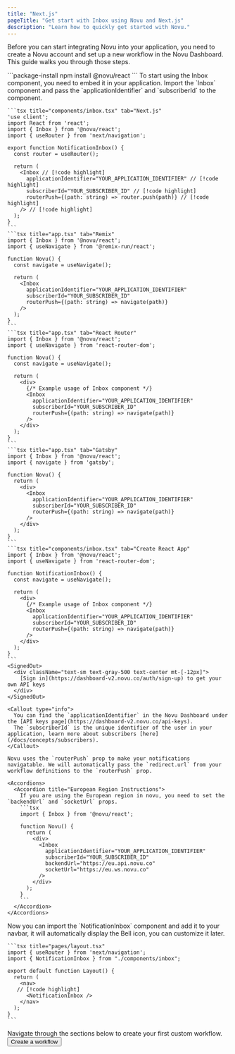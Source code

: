 ```yaml
---
title: "Next.js"
pageTitle: "Get start with Inbox using Novu and Next.js"
description: "Learn how to quickly get started with Novu."
---
```



Before you can start integrating Novu into your application, you need to create a Novu account and set up a new workflow in the Novu Dashboard. This guide walks you through those steps.

<Steps>
  <Step title="Install the Inbox package">
    ```package-install 
    npm install @novu/react 
    ```
  </Step>

  <Step title="Create the Inbox component">
    To start using the Inbox component, you need to embed it in your application. 
    Import the `Inbox` component and pass the `applicationIdentifier` and `subscriberId` to the component.

      
    ```tsx title="components/inbox.tsx" tab="Next.js"
    'use client';
    import React from 'react';
    import { Inbox } from '@novu/react';
    import { useRouter } from 'next/navigation';
    
    export function NotificationInbox() {
      const router = useRouter();
      
      return (
        <Inbox // [!code highlight]
          applicationIdentifier="YOUR_APPLICATION_IDENTIFIER" // [!code highlight]
          subscriberId="YOUR_SUBSCRIBER_ID" // [!code highlight]
          routerPush={(path: string) => router.push(path)} // [!code highlight]
        /> // [!code highlight]
      );
    }
    ```
    ```tsx title="app.tsx" tab="Remix"
    import { Inbox } from '@novu/react';
    import { useNavigate } from '@remix-run/react';
    
    function Novu() {
      const navigate = useNavigate();
      
      return (
        <Inbox
          applicationIdentifier="YOUR_APPLICATION_IDENTIFIER"
          subscriberId="YOUR_SUBSCRIBER_ID"
          routerPush={(path: string) => navigate(path)}
        />
      );
    }
    ```
    ```tsx title="app.tsx" tab="React Router"
    import { Inbox } from '@novu/react';
    import { useNavigate } from 'react-router-dom';
    
    function Novu() {
      const navigate = useNavigate();
      
      return (
        <div>
          {/* Example usage of Inbox component */}
          <Inbox
            applicationIdentifier="YOUR_APPLICATION_IDENTIFIER"
            subscriberId="YOUR_SUBSCRIBER_ID"
            routerPush={(path: string) => navigate(path)}
          />
        </div>
      );
    }
    ```
    ```tsx title="app.tsx" tab="Gatsby"
    import { Inbox } from '@novu/react';
    import { navigate } from 'gatsby';
    
    function Novu() {
      return (
        <div>
          <Inbox
            applicationIdentifier="YOUR_APPLICATION_IDENTIFIER"
            subscriberId="YOUR_SUBSCRIBER_ID"
            routerPush={(path: string) => navigate(path)}
          />
        </div>
      );
    }
    ```
    ```tsx title="components/inbox.tsx" tab="Create React App"
    import { Inbox } from '@novu/react';
    import { useNavigate } from 'react-router-dom';
    
    function NotificationInbox() {
      const navigate = useNavigate();
      
      return (
        <div>
          {/* Example usage of Inbox component */}
          <Inbox
            applicationIdentifier="YOUR_APPLICATION_IDENTIFIER"
            subscriberId="YOUR_SUBSCRIBER_ID"
            routerPush={(path: string) => navigate(path)}
          />
        </div>
      );
    }
    ```
    <SignedOut>
      <div className="text-sm text-gray-500 text-center mt-[-12px]">
        [Sign in](https://dashboard-v2.novu.co/auth/sign-up) to get your own API keys
      </div>
    </SignedOut>
  
    <Callout type="info">
      You can find the `applicationIdentifier` in the Novu Dashboard under the [API keys page](https://dashboard-v2.novu.co/api-keys).
      The `subscriberId` is the unique identifier of the user in your application, learn more about subscribers [here](/docs/concepts/subscribers).
    </Callout>

    Novu uses the `routerPush` prop to make your notifications navigatable. We will automatically pass the `redirect.url` from your workflow definitions to the `routerPush` prop.

    <Accordions>
      <Accordion title="European Region Instructions">
        If you are using the European region in novu, you need to set the `backendUrl` and `socketUrl` props.
        ```tsx
        import { Inbox } from '@novu/react';

        function Novu() {
          return (
            <div>
              <Inbox
                applicationIdentifier="YOUR_APPLICATION_IDENTIFIER"
                subscriberId="YOUR_SUBSCRIBER_ID"
                backendUrl="https://eu.api.novu.co"
                socketUrl="https://eu.ws.novu.co"
              />
            </div>
          );
        }
        ```
      </Accordion>
    </Accordions>
  </Step>

  <Step title="Add the Inbox to your navbar">
  Now you can import the `NotificationInbox` component and add it to your navbar, it will automatically display the Bell icon, you can customize it later.
  
    ```tsx title="pages/layout.tsx"
    import { useRouter } from 'next/navigation';
    import { NotificationInbox } from "./components/inbox";

    export default function Layout() {
      return (
        <nav>
       // [!code highlight]
          <NotificationInbox /> 
        </nav>
      );
    }
    ```
  </Step>

  <Step title="Next: Build a workflow">
    Navigate through the sections below to create your first custom workflow.
    <Button color="secondary" size="sm" className="h-8 px-4">
      Create a workflow
    </Button>
  </Step>
</Steps>